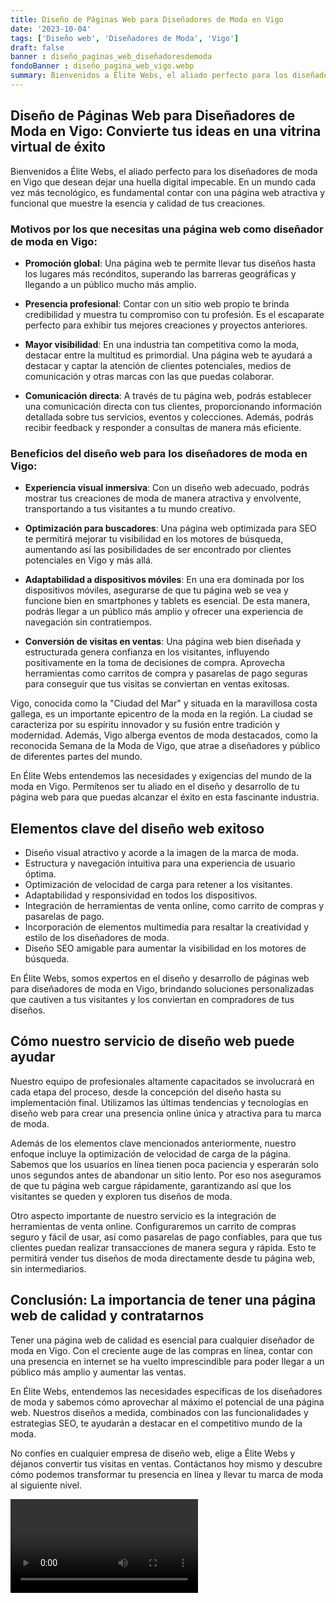 ```yaml
---
title: Diseño de Páginas Web para Diseñadores de Moda en Vigo
date: '2023-10-04'
tags: ['Diseño web', 'Diseñadores de Moda', 'Vigo']
draft: false
banner : diseño_paginas_web_diseñadoresdemoda
fondoBanner : diseño_pagina_web_vigo.webp
summary: Bienvenidos a Élite Webs, el aliado perfecto para los diseñadores de moda en Vigo que desean dejar una huella digital impecable. En un mundo cada vez más tecnológico, es fundamental contar con una página web atractiva y funcional que muestre la esencia y calidad de tus creaciones.
---
```


## Diseño de Páginas Web para Diseñadores de Moda en Vigo: Convierte tus ideas en una vitrina virtual de éxito

Bienvenidos a Élite Webs, el aliado perfecto para los diseñadores de moda en Vigo que desean dejar una huella digital impecable. En un mundo cada vez más tecnológico, es fundamental contar con una página web atractiva y funcional que muestre la esencia y calidad de tus creaciones.

### Motivos por los que necesitas una página web como diseñador de moda en Vigo:

- **Promoción global**: Una página web te permite llevar tus diseños hasta los lugares más recónditos, superando las barreras geográficas y llegando a un público mucho más amplio.

- **Presencia profesional**: Contar con un sitio web propio te brinda credibilidad y muestra tu compromiso con tu profesión. Es el escaparate perfecto para exhibir tus mejores creaciones y proyectos anteriores.

- **Mayor visibilidad**: En una industria tan competitiva como la moda, destacar entre la multitud es primordial. Una página web te ayudará a destacar y captar la atención de clientes potenciales, medios de comunicación y otras marcas con las que puedas colaborar.

- **Comunicación directa**: A través de tu página web, podrás establecer una comunicación directa con tus clientes, proporcionando información detallada sobre tus servicios, eventos y colecciones. Además, podrás recibir feedback y responder a consultas de manera más eficiente.

### Beneficios del diseño web para los diseñadores de moda en Vigo:

- **Experiencia visual inmersiva**: Con un diseño web adecuado, podrás mostrar tus creaciones de moda de manera atractiva y envolvente, transportando a tus visitantes a tu mundo creativo.

- **Optimización para buscadores**: Una página web optimizada para SEO te permitirá mejorar tu visibilidad en los motores de búsqueda, aumentando así las posibilidades de ser encontrado por clientes potenciales en Vigo y más allá.

- **Adaptabilidad a dispositivos móviles**: En una era dominada por los dispositivos móviles, asegurarse de que tu página web se vea y funcione bien en smartphones y tablets es esencial. De esta manera, podrás llegar a un público más amplio y ofrecer una experiencia de navegación sin contratiempos.

- **Conversión de visitas en ventas**: Una página web bien diseñada y estructurada genera confianza en los visitantes, influyendo positivamente en la toma de decisiones de compra. Aprovecha herramientas como carritos de compra y pasarelas de pago seguras para conseguir que tus visitas se conviertan en ventas exitosas.

Vigo, conocida como la "Ciudad del Mar" y situada en la maravillosa costa gallega, es un importante epicentro de la moda en la región. La ciudad se caracteriza por su espíritu innovador y su fusión entre tradición y modernidad. Además, Vigo alberga eventos de moda destacados, como la reconocida Semana de la Moda de Vigo, que atrae a diseñadores y público de diferentes partes del mundo.

En Élite Webs entendemos las necesidades y exigencias del mundo de la moda en Vigo. Permítenos ser tu aliado en el diseño y desarrollo de tu página web para que puedas alcanzar el éxito en esta fascinante industria.

<GifSeo />

<Cta />

## Elementos clave del diseño web exitoso

- Diseño visual atractivo y acorde a la imagen de la marca de moda.
- Estructura y navegación intuitiva para una experiencia de usuario óptima.
- Optimización de velocidad de carga para retener a los visitantes.
- Adaptabilidad y responsividad en todos los dispositivos.
- Integración de herramientas de venta online, como carrito de compras y pasarelas de pago.
- Incorporación de elementos multimedia para resaltar la creatividad y estilo de los diseñadores de moda.
- Diseño SEO amigable para aumentar la visibilidad en los motores de búsqueda.

En Élite Webs, somos expertos en el diseño y desarrollo de páginas web para diseñadores de moda en Vigo, brindando soluciones personalizadas que cautiven a tus visitantes y los conviertan en compradores de tus diseños.

## Cómo nuestro servicio de diseño web puede ayudar

Nuestro equipo de profesionales altamente capacitados se involucrará en cada etapa del proceso, desde la concepción del diseño hasta su implementación final. Utilizamos las últimas tendencias y tecnologías en diseño web para crear una presencia online única y atractiva para tu marca de moda.

Además de los elementos clave mencionados anteriormente, nuestro enfoque incluye la optimización de velocidad de carga de la página. Sabemos que los usuarios en línea tienen poca paciencia y esperarán solo unos segundos antes de abandonar un sitio lento. Por eso nos aseguramos de que tu página web cargue rápidamente, garantizando así que los visitantes se queden y exploren tus diseños de moda.

Otro aspecto importante de nuestro servicio es la integración de herramientas de venta online. Configuraremos un carrito de compras seguro y fácil de usar, así como pasarelas de pago confiables, para que tus clientes puedan realizar transacciones de manera segura y rápida. Esto te permitirá vender tus diseños de moda directamente desde tu página web, sin intermediarios.

## Conclusión: La importancia de tener una página web de calidad y contratarnos

Tener una página web de calidad es esencial para cualquier diseñador de moda en Vigo. Con el creciente auge de las compras en línea, contar con una presencia en internet se ha vuelto imprescindible para poder llegar a un público más amplio y aumentar las ventas.

En Élite Webs, entendemos las necesidades específicas de los diseñadores de moda y sabemos cómo aprovechar al máximo el potencial de una página web. Nuestros diseños a medida, combinados con las funcionalidades y estrategias SEO, te ayudarán a destacar en el competitivo mundo de la moda.

No confíes en cualquier empresa de diseño web, elige a Élite Webs y déjanos convertir tus visitas en ventas. Contáctanos hoy mismo y descubre cómo podemos transformar tu presencia en línea y llevar tu marca de moda al siguiente nivel.

<Video />

<CtaBot job='Diseñadores de Moda' city='Vigo'/>

<Gmaps query='Vigo+españa+maps' />